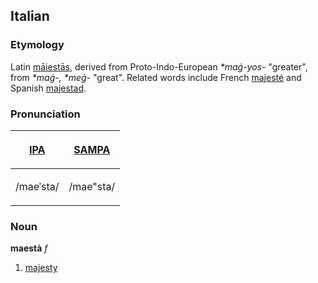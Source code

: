 ==Italian==
===Etymology===
Latin [[maiestas|māiestās]], derived from Proto-Indo-European ''*maǵ-yos-'' "greater", from ''*maǵ-, *meǵ-'' "great".  Related words include French [[majesté]] and Spanish [[majestad]].

===Pronunciation===
{| border=1 cellpadding=5
! [[w:IPA|IPA]] !! [[w:SAMPA|SAMPA]]
|-
| /maeˈsta/ || /mae"sta/
|}

===Noun===
'''maestà''' ''f''
# [[majesty]]
